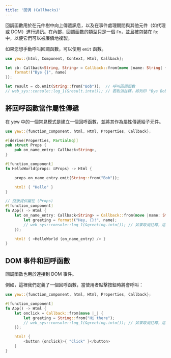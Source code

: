 ```yaml
---
title: '回调 (Callbacks)'
---
```


回調函數用於在元件樹中向上傳遞訊息，以及在事件處理期間與其他元件（如代理或 DOM）進行通訊。在內部，回調函數的類型只是一個 `Fn`，並且被包裝在 `Rc` 中，以便它們可以被廉價地複製。

如果您想手動呼叫回調函數，可以使用 `emit` 函數。

```rust
use yew::{html, Component, Context, Html, Callback};

let cb: Callback<String, String> = Callback::from(move |name: String| {
    format!("Bye {}", name)
});

let result = cb.emit(String::from("Bob"));  // 呼叫回調函數
// web_sys::console::log_1(&result.into()); // 若取消註釋，將列印 "Bye Bob"
```

## 將回呼函數當作屬性傳遞

在 yew 中的一個常見模式是建立一個回呼函數，並將其作為屬性傳遞給子元件。

```rust
use yew::{function_component, html, Html, Properties, Callback};

#[derive(Properties, PartialEq)]
pub struct Props {
    pub on_name_entry: Callback<String>,
}

#[function_component]
fn HelloWorld(props: &Props) -> Html {

    props.on_name_entry.emit(String::from("Bob"));

    html! { "Hello" }
}

// 然後提供屬性 (Props)
#[function_component]
fn App() -> Html {
    let on_name_entry: Callback<String> = Callback::from(move |name: String| {
        let greeting = format!("Hey, {}!", name);
        // web_sys::console::log_1(&greeting.into()); // 如果取消註釋，這裡會列印文本
    });

    html! { <HelloWorld {on_name_entry} /> }
}

```

## DOM 事件和回呼函數

回調函數也用於連接到 DOM 事件。

例如，這裡我們定義了一個回呼函數，當使用者點擊按鈕時將會呼叫：

```rust
use yew::{function_component, html, Html, Properties, Callback};

#[function_component]
fn App() -> Html {
    let onclick = Callback::from(move |_| {
        let greeting = String::from("Hi there");
        // web_sys::console::log_1(&greeting.into()); // 如果取消註釋，這裡會列印文本
    });

    html! {
        <button {onclick}>{ "Click" }</button>
    }
}
```
